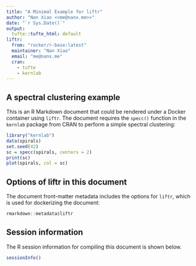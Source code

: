 ```yaml
---
title: "A Minimal Example for liftr"
author: "Nan Xiao <<me@nanx.me>>"
date: "`r Sys.Date()`"
output:
  tufte::tufte_html: default
liftr:
  from: "rocker/r-base:latest"
  maintainer: "Nan Xiao"
  email: "me@nanx.me"
  cran:
    - tufte
    - kernlab
---
```


## A spectral clustering example

This is an R Markdown document that could be rendered under a Docker container using `liftr`. The document requires the `specc()` function in the `kernlab` package from CRAN to perform a simple spectral clustering:

```r
library("kernlab")
data(spirals)
set.seed(42)
sc = specc(spirals, centers = 2)
print(sc)
plot(spirals, col = sc)
```

## Options of liftr in this document

The document front-matter metadata includes the options for `liftr`, which is used for dockerizing the document:

```r
rmarkdown::metadata$liftr
```

## Session information

The R session information for compiling this document is shown below.

```r
sessionInfo()
```
